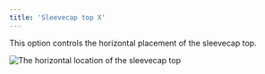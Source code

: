 ```yaml
---
title: 'Sleevecap top X'
---
```



This option controls the horizontal placement of the sleevecap top.

![The horizontal location of the sleevecap top](./sleevecaptopfactorx.svg)

<Aboutsleevecap />
